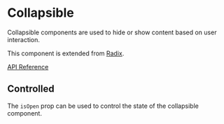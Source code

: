 
<Meta of={Stories} />

# Collapsible

Collapsible components are used to hide or show content based on user interaction. 

This component is extended from [Radix](https://www.radix-ui.com/primitives/docs/components/collapsible).

[API Reference](https://www.radix-ui.com/primitives/docs/components/collapsible#api-reference)

<Canvas of={Stories.Uncontrolled} />

## Controlled

The `isOpen` prop can be used to control the state of the collapsible component.

<Canvas of={Stories.Controlled} />
